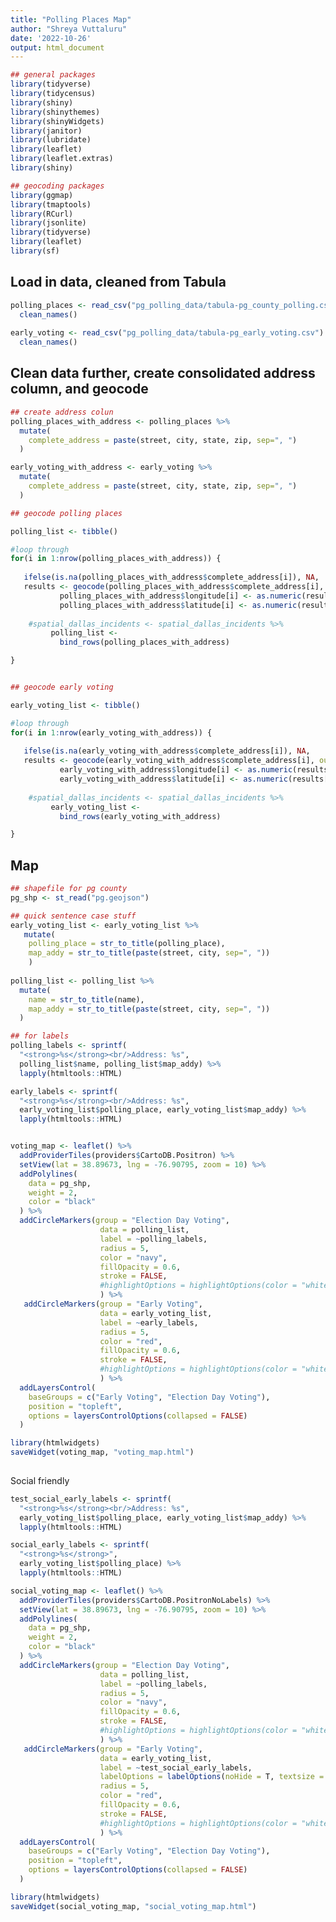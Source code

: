 ```yaml
---
title: "Polling Places Map"
author: "Shreya Vuttaluru"
date: '2022-10-26'
output: html_document
---
```


```r

## general packages
library(tidyverse)
library(tidycensus)
library(shiny)
library(shinythemes)
library(shinyWidgets)
library(janitor)
library(lubridate)
library(leaflet)
library(leaflet.extras)
library(shiny)

## geocoding packages
library(ggmap)
library(tmaptools)
library(RCurl)
library(jsonlite)
library(tidyverse)
library(leaflet)
library(sf)

```

## Load in data, cleaned from Tabula 

```r
polling_places <- read_csv("pg_polling_data/tabula-pg_county_polling.csv") %>%
  clean_names()
  
early_voting <- read_csv("pg_polling_data/tabula-pg_early_voting.csv") %>%
  clean_names()

```

## Clean data further, create consolidated address column, and geocode

```r

## create address colun
polling_places_with_address <- polling_places %>%
  mutate(
    complete_address = paste(street, city, state, zip, sep=", ")
  )

early_voting_with_address <- early_voting %>%
  mutate(
    complete_address = paste(street, city, state, zip, sep=", ")
  )

## geocode polling places

polling_list <- tibble() 

#loop through
for(i in 1:nrow(polling_places_with_address)) {
   
   ifelse(is.na(polling_places_with_address$complete_address[i]), NA,      
   results <- geocode(polling_places_with_address$complete_address[i], output = "latlona", source = "google"))
           polling_places_with_address$longitude[i] <- as.numeric(results[1])
           polling_places_with_address$latitude[i] <- as.numeric(results[2])
           
    #spatial_dallas_incidents <- spatial_dallas_incidents %>%
         polling_list <-
           bind_rows(polling_places_with_address) 

}


## geocode early voting

early_voting_list <- tibble() 

#loop through
for(i in 1:nrow(early_voting_with_address)) {
   
   ifelse(is.na(early_voting_with_address$complete_address[i]), NA,      
   results <- geocode(early_voting_with_address$complete_address[i], output = "latlona", source = "google"))
           early_voting_with_address$longitude[i] <- as.numeric(results[1])
           early_voting_with_address$latitude[i] <- as.numeric(results[2])
           
    #spatial_dallas_incidents <- spatial_dallas_incidents %>%
         early_voting_list <-
           bind_rows(early_voting_with_address) 

}


```

## Map

```r

## shapefile for pg county
pg_shp <- st_read("pg.geojson")

## quick sentence case stuff
early_voting_list <- early_voting_list %>%
   mutate(
    polling_place = str_to_title(polling_place),
    map_addy = str_to_title(paste(street, city, sep=", "))
    )
  
polling_list <- polling_list %>%
  mutate(
    name = str_to_title(name),
    map_addy = str_to_title(paste(street, city, sep=", "))
  )

## for labels
polling_labels <- sprintf(
  "<strong>%s</strong><br/>Address: %s",
  polling_list$name, polling_list$map_addy) %>%
  lapply(htmltools::HTML)

early_labels <- sprintf(
  "<strong>%s</strong><br/>Address: %s",
  early_voting_list$polling_place, early_voting_list$map_addy) %>%
  lapply(htmltools::HTML)


voting_map <- leaflet() %>%
  addProviderTiles(providers$CartoDB.Positron) %>%
  setView(lat = 38.89673, lng = -76.90795, zoom = 10) %>%
  addPolylines(
    data = pg_shp,
    weight = 2,
    color = "black"
  ) %>%
  addCircleMarkers(group = "Election Day Voting",
                    data = polling_list,
                    label = ~polling_labels,
                    radius = 5,
                    color = "navy",
                    fillOpacity = 0.6,
                    stroke = FALSE,
                    #highlightOptions = highlightOptions(color = "white", weight = 5, bringToFront = TRUE)
                    ) %>%
   addCircleMarkers(group = "Early Voting",
                    data = early_voting_list,
                    label = ~early_labels,
                    radius = 5,
                    color = "red",
                    fillOpacity = 0.6,
                    stroke = FALSE,
                    #highlightOptions = highlightOptions(color = "white", weight = 5, bringToFront = TRUE)
                    ) %>%
  addLayersControl(
    baseGroups = c("Early Voting", "Election Day Voting"),
    position = "topleft", 
    options = layersControlOptions(collapsed = FALSE)
  ) 

library(htmlwidgets)
saveWidget(voting_map, "voting_map.html")
  

```

Social friendly
```r

test_social_early_labels <- sprintf(
  "<strong>%s</strong><br/>Address: %s",
  early_voting_list$polling_place, early_voting_list$map_addy) %>%
  lapply(htmltools::HTML)

social_early_labels <- sprintf(
  "<strong>%s</strong>",
  early_voting_list$polling_place) %>%
  lapply(htmltools::HTML)

social_voting_map <- leaflet() %>%
  addProviderTiles(providers$CartoDB.PositronNoLabels) %>%
  setView(lat = 38.89673, lng = -76.90795, zoom = 10) %>%
  addPolylines(
    data = pg_shp,
    weight = 2,
    color = "black"
  ) %>%
  addCircleMarkers(group = "Election Day Voting",
                    data = polling_list,
                    label = ~polling_labels,
                    radius = 5,
                    color = "navy",
                    fillOpacity = 0.6,
                    stroke = FALSE,
                    #highlightOptions = highlightOptions(color = "white", weight = 5, bringToFront = TRUE)
                    ) %>%
   addCircleMarkers(group = "Early Voting",
                    data = early_voting_list,
                    label = ~test_social_early_labels,
                    labelOptions = labelOptions(noHide = T, textsize = "6.5px", textOnly = TRUE, direction = "right"),
                    radius = 5,
                    color = "red",
                    fillOpacity = 0.6,
                    stroke = FALSE,
                    #highlightOptions = highlightOptions(color = "white", weight = 5, bringToFront = TRUE)
                    ) %>%
  addLayersControl(
    baseGroups = c("Early Voting", "Election Day Voting"),
    position = "topleft", 
    options = layersControlOptions(collapsed = FALSE)
  ) 

library(htmlwidgets)
saveWidget(social_voting_map, "social_voting_map.html")
  

```